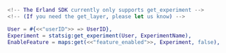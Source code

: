 ```erlang
<!-- The Erland SDK currently only supports get_experiment -->
<!-- (If you need the get_layer, please let us know) -->

User = #{<<"userID">> => UserID},
Experiment = statsig:get_experiment(User, ExperimentName),
EnableFeature = maps:get(<<"feature_enabled">>, Experiment, false),
```
